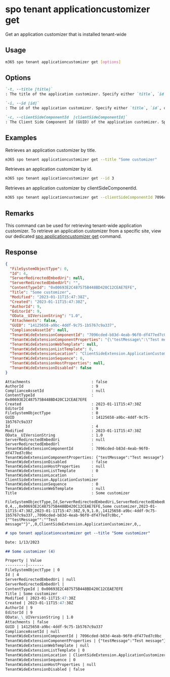 
# spo tenant applicationcustomizer get

Get an application customizer that is installed tenant-wide

## Usage

```sh
m365 spo tenant applicationcustomizer get [options]
```

## Options

```md definition-list
`-t, --title [title]`
: The title of the application customizer. Specify either `title`, `id`, or `clientSideComponentId`.

`-i, --id [id]`
: The id of the application customizer. Specify either `title`, `id`, or `clientSideComponentId`.

`-c, --clientSideComponentId  [clientSideComponentId]`
: The Client Side Component Id (GUID) of the application customizer. Specify either `title`, `id`, or `clientSideComponentId`.
```

<Global />

## Examples

Retrieves an application customizer by title.

```sh
m365 spo tenant applicationcustomizer get --title "Some customizer"
```

Retrieves an application customizer by id.

```sh
m365 spo tenant applicationcustomizer get --id 3
```

Retrieves an application customizer by clientSideComponentId.

```sh
m365 spo tenant applicationcustomizer get --clientSideComponentId 7096cded-b83d-4eab-96f0-df477ed7c0bc
```

## Remarks

This command can be used for retrieving tenant-wide application customizer. To retrieve an application customizer from a specific site, view our dedicated [spo applicationcustomizer get](../applicationcustomizer/applicationcustomizer-get.mdx) command.

## Response

<Tabs>
  <TabItem value="JSON">

  ```json
  {
    "FileSystemObjectType": 0,
    "Id": 4,
    "ServerRedirectedEmbedUri": null,
    "ServerRedirectedEmbedUrl": "",
    "ContentTypeId": "0x00693E2C487575B448BD420C12CEAE7EFE",
    "Title": "Some customizer",
    "Modified": "2023-01-11T15:47:38Z",
    "Created": "2023-01-11T15:47:38Z",
    "AuthorId": 9,
    "EditorId": 9,
    "OData__UIVersionString": "1.0",
    "Attachments": false,
    "GUID": "14125658-a9bc-4ddf-9c75-1b5767c9a337",
    "ComplianceAssetId": null,
    "TenantWideExtensionComponentId": "7096cded-b83d-4eab-96f0-df477ed7c0bc",
    "TenantWideExtensionComponentProperties": "{\"testMessage\":\"Test message\"}",
    "TenantWideExtensionWebTemplate": null,
    "TenantWideExtensionListTemplate": 0,
    "TenantWideExtensionLocation": "ClientSideExtension.ApplicationCustomizer",
    "TenantWideExtensionSequence": 0,
    "TenantWideExtensionHostProperties": null,
    "TenantWideExtensionDisabled": false
  }
  ```

  </TabItem>
  <TabItem value="Text">

  ```text
  Attachments                           : false
  AuthorId                              : 9
  ComplianceAssetId                     : null
  ContentTypeId                         : 0x00693E2C487575B448BD420C12CEAE7EFE
  Created                               : 2023-01-11T15:47:38Z
  EditorId                              : 9
  FileSystemObjectType                  : 0
  GUID                                  : 14125658-a9bc-4ddf-9c75-1b5767c9a337
  Id                                    : 4
  Modified                              : 2023-01-11T15:47:38Z
  OData__UIVersionString                : 1.0
  ServerRedirectedEmbedUri              : null
  ServerRedirectedEmbedUrl              :
  TenantWideExtensionComponentId        : 7096cded-b83d-4eab-96f0-df477ed7c0bc
  TenantWideExtensionComponentProperties: {"testMessage":"Test message"}
  TenantWideExtensionDisabled           : false
  TenantWideExtensionHostProperties     : null
  TenantWideExtensionListTemplate       : 0
  TenantWideExtensionLocation           : ClientSideExtension.ApplicationCustomizer
  TenantWideExtensionSequence           : 0
  TenantWideExtensionWebTemplate        : null
  Title                                 : Some customizer
  ```

  </TabItem>
  <TabItem value="CSV">

  ```csv
  FileSystemObjectType,Id,ServerRedirectedEmbedUri,ServerRedirectedEmbedUrl,ContentTypeId,Title,Modified,Created,AuthorId,EditorId,OData__UIVersionString,Attachments,GUID,ComplianceAssetId,TenantWideExtensionComponentId,TenantWideExtensionComponentProperties,TenantWideExtensionWebTemplate,TenantWideExtensionListTemplate,TenantWideExtensionLocation,TenantWideExtensionSequence,TenantWideExtensionHostProperties,TenantWideExtensionDisabled
  0,4,,,0x00693E2C487575B448BD420C12CEAE7EFE,Some customizer,2023-01-11T15:47:38Z,2023-01-11T15:47:38Z,9,9,1.0,,14125658-a9bc-4ddf-9c75-1b5767c9a337,,7096cded-b83d-4eab-96f0-df477ed7c0bc,"{""testMessage"":""Test message""}",,0,ClientSideExtension.ApplicationCustomizer,0,,
  ```

  </TabItem>
  <TabItem value="Markdown">

  ```md
  # spo tenant applicationcustomizer get --title "Some customizer"

  Date: 1/13/2023

  ## Some customizer (4)

  Property | Value
  ---------|-------
  FileSystemObjectType | 0
  Id | 4
  ServerRedirectedEmbedUri | null
  ServerRedirectedEmbedUrl |
  ContentTypeId | 0x00693E2C487575B448BD420C12CEAE7EFE
  Title | Some customizer
  Modified | 2023-01-11T15:47:38Z
  Created | 2023-01-11T15:47:38Z
  AuthorId | 9
  EditorId | 9
  OData\_\_UIVersionString | 1.0
  Attachments | false
  GUID | 14125658-a9bc-4ddf-9c75-1b5767c9a337
  ComplianceAssetId | null
  TenantWideExtensionComponentId | 7096cded-b83d-4eab-96f0-df477ed7c0bc
  TenantWideExtensionComponentProperties | {"testMessage":"Test message"}
  TenantWideExtensionWebTemplate | null
  TenantWideExtensionListTemplate | 0
  TenantWideExtensionLocation | ClientSideExtension.ApplicationCustomizer
  TenantWideExtensionSequence | 0
  TenantWideExtensionHostProperties | null
  TenantWideExtensionDisabled | false
  ```

  </TabItem>
</Tabs>

